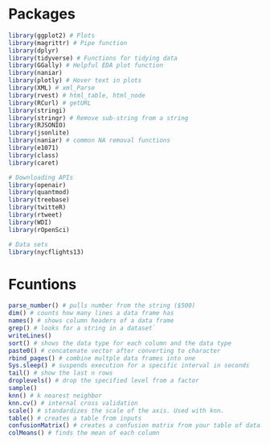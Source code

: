 # Packages
```r
library(ggplot2) # Plots
library(magrittr) # Pipe function
library(dplyr)
library(tidyverse) # Functions for tidying data
library(GGally) # Helpful EDA plot function
library(naniar)
library(plotly) # Hover text in plots
library(XML) # xml_Parse
library(rvest) # html_table, html_node
library(RCurl) # getURL
library(stringi)
library(stringr) # Remove sub-string from a string
library(RJSONIO)
library(jsonlite)
library(naniar) # common NA removal functions
library(e1071)
library(class)
library(caret)

# Downloading APIs
library(openair)
library(quantmod)
library(treebase)
library(twitteR)
library(rtweet)
library(WDI)
library(rOpenSci)

# Data sets
library(nycflights13)

```

# Fcuntions
```r
parse_number() # pulls number from the string ($500)
dim() # counts how many lines a data frame has
names() # shows column headers of a data frame
grep() # looks for a string in a dataset`
writeLines()
sort() # shows the data type for each column and the data type
paste0() # concatenate vector after converting to character
rbind_pages() # combine multple data frames into one
Sys.sleep() # suspends execution for a specific interval in seconds
tail() # show the last n rows
droplevels() # drop the specified level from a factor
sample()
knn() # k nearest neighbor
knn.cv() # internal cross validation
scale() # standardizes the scale of the axis. Used with knn.
table() # creates a table from inputs
confusionMatrix() # creates a confusion matrix from your table of data.
colMeans() # finds the mean of each column
```